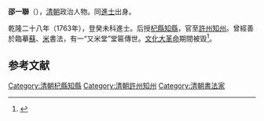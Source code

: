 '''邵一聯'''（{{bd|?||?|}}），[[清朝|清朝]]政治人物。同[[進士|進士]]出身。

乾隆二十八年（1763年），登癸未科進士。后授[[杞縣|杞縣]][[知縣|知縣]]，官至[[許州|許州]][[知州|知州]]。曾經善於臨摹[[蘇軾|蘇]]、[[米芾|米]]書法，有一“又米堂”堂匾傳世。[[文化大革命|文化大革命]]期間被毀<ref>{{cite web|title=苏米对书之庭与又米堂|url=http://henan.people.com.cn/news/2009/12/23/444461.html|publisher=人民網|accessdate=2011-10-16}}{{dead link|date=2018年4月 |bot=InternetArchiveBot |fix-attempted=yes }}</ref>。

==参考文献==
{{reflist}}
{{清朝人物小作品}}
{{乾隆二十八年癸未科殿試金榜}}
{{DEFAULTSORT:Shao邵}}
[[Category:清朝杞縣知縣|Category:清朝杞縣知縣]]
[[Category:清朝許州知州|Category:清朝許州知州]]
[[Category:清朝書法家|Category:清朝書法家]]